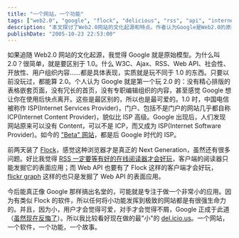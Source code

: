 ```yaml
---
title: "一个网站，一个功能"
tags: ["web2.0", "google", "flock", "delicious", "rss", "api", "internet", "minimalism", "isp", "icp"]
description: "本文探讨了Web2.0网站的文化起源和特点。作者认为Google是Web2.0的原始模型，其特点是与Web1.0截然不同：没有精心排版的表格嵌套页面，没有冗长的首页，没有专职编辑组织的内容。Google将网站从传统的ICP(内容提供商)转变为新型ISP(互联网软件提供商)。作者还提到了Flock浏览器作为下一代浏览器的潜力，认为RSS和Web API需要相应的优质客户端才能发挥全部价值。最后，作者指出未来成功的Web2.0应用很可能是专注于单一功能的小型应用，如del.icio.us，因为小型应用既能得到用户喜爱，又往往被竞争对手低估，正如早期的Google一样。"
publishDate: "2005-10-23 22:53:00"
---
```


如果追随 Web2.0 网站的文化起源，我觉得 Google 就是原始模型。为什么叫 2.0？很简单，就是要区别于 1.0。什么 W3C、Ajax、RSS、Web API、社会性、开放性、用户组织内容……都是具体表现，实质就是玩不同于 1.0 的东西。只要以前没玩过，都能算 2.0。个人认为 Google 就是第一个玩 2.0 的：没有精心排版的表格嵌套页面，没有冗长的首页，没有专职编辑组织的内容，甚至感觉 Google 想让你在使用后快点离开。这些是最区别的，所以也是最可爱的。1.0 时，中国电信被称作 ISP(Internet Services Provider)，门户、包括不是门户的网站几乎都自称 ICP(Internet Content Provider)，貌似比 ISP 高级。Google 出现后，人们发现网站原来可以没有 Content，可以不是 ICP，而又成为 ISP(Internet Software Provider)。如今的 ["Beta" 网站](http://blog.donews.com/keso/archive/2005/08/26/526873.aspx)，都是后 Google 时代的 ISP。

前两天装了 [Flock](http://www.flock.com/)，感觉这种浏览器才是真正的 Next Generation，虽然还有很多问题。好比我觉得 [RSS 一定要等有好的在线阅读器才会好玩](http://www.xdanger.com/2005/10/17/000023.html)，客户端的阅读器只能发掘它的表面应用；而 Web API 也要有了 Flock 这样的客户端才会好玩，[flickr graph](http://www.marumushi.com/apps/flickrgraph/) 这样的也只是发掘了 Web API 的表面应用。

今后能真正像 Google 那样搞出名堂的，可能就是专注于做一个非常小的应用。因为有类似 Flock 的软件，所以任何将小功能发挥到极致的网站都是有很强生命力的。并且，因为小，用户才会觉得可爱，对手才会觉得不屑，Google 正成于此道（[虽然现在反悔了](http://www.google.com/intl/zh-CN/corporate/tenthings.html)）。所以我比较看好现在做的最"小"的 [del.icio.us](http://del.icio.us/)。一个网站，一个软件，一个功能，一个故事。